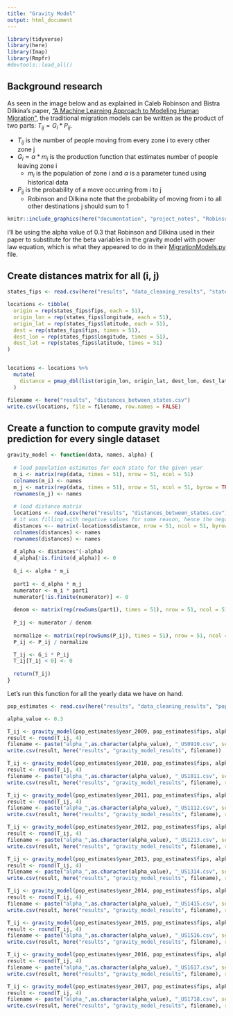 ```yaml
---
title: "Gravity Model"
output: html_document
---
```


```r
library(tidyverse)
library(here)
library(Imap)
library(Rmpfr)
#devtools::load_all()
```

## Background research
As seen in the image below and as explained in Caleb Robinson and Bistra Dilkina's paper, ["A Machine Learning Approach to Modeling Human Migration"](https://doi.org/10.1145/3209811.3209868), the traditional migration models can be written as the product of two parts: $T_{ij} = G_i * P_{ij}$. 

  * $T_{ij}$ is the number of people moving from every zone i to every other zone j
  * $G_i = \alpha * m_i$ is the production function that estimates number of people leaving zone i
    * $m_i$ is the population of zone i and $\alpha$ is a parameter tuned using historical data
  * $P_{ij}$ is the probability of a move occurring from i to j
    * Robinson and Dilkina note that the probability of moving from i to all other destinations j should sum to 1

```r
knitr::include_graphics(here("documentation", "project_notes", "Robinson_and_Dilkina_Table_1.PNG"))
```

I'll be using the alpha value of 0.3 that Robinson and Dilkina used in their paper to substitute for the beta variables in the gravity model with power law equation, which is what they appeared to do in their [MigrationModels.py](https://github.com/calebrob6/migration-lib/blob/master/MigrationModels.py) file.


## Create distances matrix for all (i, j)
```r
states_fips <- read.csv(here("results", "data_cleaning_results", "states_fips.csv"))

locations <- tibble(
  origin = rep(states_fips$fips, each = 51),
  origin_lon = rep(states_fips$longitude, each = 51),
  origin_lat = rep(states_fips$latitude, each = 51),
  dest = rep(states_fips$fips, times = 51),
  dest_lon = rep(states_fips$longitude, times = 51),
  dest_lat = rep(states_fips$latitude, times = 51)
)


locations <- locations %>%
  mutate(
    distance = pmap_dbl(list(origin_lon, origin_lat, dest_lon, dest_lat, units = "miles"), gdist)
  )

filename <- here("results", "distances_between_states.csv")
write.csv(locations, file = filename, row.names = FALSE)
```


## Create a function to compute gravity model prediction for every single dataset
```r
gravity_model <- function(data, names, alpha) {
  
  # load population estimates for each state for the given year
  m_i <- matrix(rep(data, times = 51), nrow = 51, ncol = 51)
  colnames(m_i) <- names
  m_j <- matrix(rep(data, times = 51), nrow = 51, ncol = 51, byrow = TRUE)
  rownames(m_j) <- names
  
  # load distance matrix
  locations <- read.csv(here("results", "distances_between_states.csv"))
  # it was filling with negative values for some reason, hence the negative locations$distance
  distances <-- matrix(-locations$distance, nrow = 51, ncol = 51, byrow = TRUE)
  colnames(distances) <- names
  rownames(distances) <- names
  
  d_alpha <- distances^(-alpha)
  d_alpha[!is.finite(d_alpha)] <- 0
  
  G_i <- alpha * m_i
  
  part1 <- d_alpha * m_j
  numerator <- m_i * part1
  numerator[!is.finite(numerator)] <- 0
  
  denom <- matrix(rep(rowSums(part1), times = 51), nrow = 51, ncol = 51)
  
  P_ij <- numerator / denom
  
  normalize <- matrix(rep(rowSums(P_ij), times = 51), nrow = 51, ncol = 51)
  P_ij <- P_ij / normalize

  T_ij <- G_i * P_ij
  T_ij[T_ij < 0] <- 0
  
  return(T_ij)
}
```

Let's run this function for all the yearly data we have on hand.
```r
pop_estimates <- read.csv(here("results", "data_cleaning_results", "population_estimates.csv"))

alpha_value <- 0.3

T_ij <- gravity_model(pop_estimates$year_2009, pop_estimates$fips, alpha_value)
result <- round(T_ij, 4)
filename <- paste("alpha_",as.character(alpha_value), "_US0910.csv", sep = '')
write.csv(result, here("results", "gravity_model_results", filename))

T_ij <- gravity_model(pop_estimates$year_2010, pop_estimates$fips, alpha_value)
result <- round(T_ij, 4)
filename <- paste("alpha_",as.character(alpha_value), "_US1011.csv", sep = '')
write.csv(result, here("results", "gravity_model_results", filename), row.names = FALSE)

T_ij <- gravity_model(pop_estimates$year_2011, pop_estimates$fips, alpha_value)
result <- round(T_ij, 4)
filename <- paste("alpha_",as.character(alpha_value), "_US1112.csv", sep = '')
write.csv(result, here("results", "gravity_model_results", filename), row.names = FALSE)

T_ij <- gravity_model(pop_estimates$year_2012, pop_estimates$fips, alpha_value)
result <- round(T_ij, 4)
filename <- paste("alpha_",as.character(alpha_value), "_US1213.csv", sep = '')
write.csv(result, here("results", "gravity_model_results", filename), row.names = FALSE)

T_ij <- gravity_model(pop_estimates$year_2013, pop_estimates$fips, alpha_value)
result <- round(T_ij, 4)
filename <- paste("alpha_",as.character(alpha_value), "_US1314.csv", sep = '')
write.csv(result, here("results", "gravity_model_results", filename), row.names = FALSE)

T_ij <- gravity_model(pop_estimates$year_2014, pop_estimates$fips, alpha_value)
result <- round(T_ij, 4)
filename <- paste("alpha_",as.character(alpha_value), "_US1415.csv", sep = '')
write.csv(result, here("results", "gravity_model_results", filename), row.names = FALSE)

T_ij <- gravity_model(pop_estimates$year_2015, pop_estimates$fips, alpha_value)
result <- round(T_ij, 4)
filename <- paste("alpha_",as.character(alpha_value), "_US1516.csv", sep = '')
write.csv(result, here("results", "gravity_model_results", filename), row.names = FALSE)

T_ij <- gravity_model(pop_estimates$year_2016, pop_estimates$fips, alpha_value)
result <- round(T_ij, 4)
filename <- paste("alpha_",as.character(alpha_value), "_US1617.csv", sep = '')
write.csv(result, here("results", "gravity_model_results", filename), row.names = FALSE)

T_ij <- gravity_model(pop_estimates$year_2017, pop_estimates$fips, alpha_value)
result <- round(T_ij, 4)
filename <- paste("alpha_",as.character(alpha_value), "_US1718.csv", sep = '')
write.csv(result, here("results", "gravity_model_results", filename), row.names = FALSE)
```

